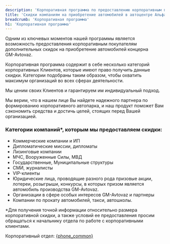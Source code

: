```yaml
---
description: 'Корпоративная программа по предоставлению корпоративным покупателям дополнительных скидок на приобретение автомобилей концерна GM-Avtovaz'
title: 'Скидки компаниям на приобретение автомобилей в автоцентре Альфа'
breadcrumb: 'Корпоративная программа'
h1: 'Корпоративная программа'
---
```



<p>
	 Одним из ключевых моментов нашей программы является возможность предоставления корпоративным покупателям дополнительных скидок на приобретение автомобилей концерна <nobr>GM-Avtovaz</nobr>.
</p>
<p>
	 Корпоративная программа содержит в себе несколько категорий корпоративных Клиентов, которые имеют право получить данные скидки. Категории подобраны таким образом, чтобы охватить максимум организаций во всех сферах деятельности.
</p>
<p>
	 Мы ценим своих Клиентов и гарантируем им индивидуальный подход.
</p>
<p>
	 Мы верим, что в нашем лице Вы найдете надежного партнера по формированию корпоративного автопарка, и наш продукт поможет Вам сэкономить средства и достичь целей, стоящих перед Вашей организацией.
</p>
<h3> Категории компаний*, которым мы предоставляем скидки:</h3>
<ul>
	<li>Коммерческие компании и ИП</li>
	<li>Дипломатические миссии, дипломаты</li>
	<li>Лизинговые компании</li>
	<li>МЧС, Вооруженные Силы, МВД</li>
	<li>Государственные, Муниципальные структуры</li>
	<li>СМИ, журналисты</li>
	<li><nobr>VIP-клиенты</nobr></li>
	<li>Юридические лица, проводящие разного рода призовые акции, лотереи, розыгрыши, конкурсы, в которых призом является автомобиль производства <nobr>GM-Avtovaz</nobr>.</li>
	<li>Организации в сфере особых интересов <nobr>GM-Avtovaz</nobr> и партнеры</li>
	<li>Компании по прокату автомобилей, такси, автошколы.</li>
</ul>
<p>*Для получения точной информации относительно размера корпоративной скидки, а также условий ее предоставления просим обращаться к начальнику отдела по работе с корпоративными клиентами.</p>
<p>
	 Корпоративный отдел: <a href={`tel:${phoneFormat(phone_common)}`}>{phone_common}</a>
</p>